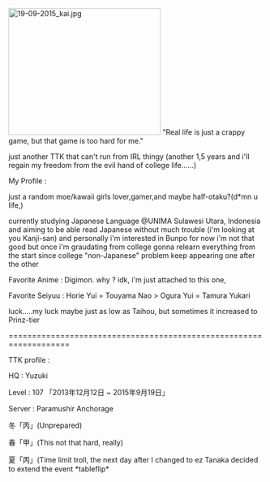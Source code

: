 [[File:19-09-2015_kai.jpg|thumb|300x250px]]
"Real life is just a crappy game, but that game is too hard for me."

just another TTK that can't run from IRL thingy (another 1,5 years and i'll regain my freedom from the evil hand of college life......)












My Profile :

just a random moe/kawaii girls lover,gamer,and maybe half-otaku?(d*mn u life,)

currently studying Japanese Language @UNIMA Sulawesi Utara, Indonesia and aiming to be able read Japanese without much trouble (i'm looking at you Kanji-san) and personally i'm interested in Bunpo for now i'm not that good but once i'm graudating from college gonna relearn everything from the start since college "non-Japanese" problem keep appearing one after the other

Favorite Anime : Digimon. why ? idk, i'm just attached to this one,

Favorite Seiyuu : Horie Yui = Touyama Nao > Ogura Yui = Tamura Yukari

luck.....my luck maybe just as low as Taihou, but sometimes it increased to Prinz-tier

===================================================================

TTK profile :

HQ : Yuzuki

Level : 107 「2013年12月12日 ~ 2015年9月19日」

Server : Paramushir Anchorage

冬「丙」(Unprepared)

春「甲」(This not that hard, really)

夏「丙」(Time limit troll, the next day after I changed to ez Tanaka decided to extend the event *tableflip*